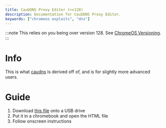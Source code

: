 ```yaml
---
title: CaubDNS Proxy Editor (>v128)
description: Documentation for CaubDNS Proxy Editor.
keywords: ["chromeos exploits", "dns"]
---
```


:::note
This relies on you being over version 128. See [ChromeOS Versioning](/kajigs/crosver).
:::

# Info

This is what [caudns](/kajigs/caudns) is derived off of, and is for slightly more advanced users.

# Guide

1. Download [this file](/assets/caubdns_editor.html) onto a USB drive
2. Put it in a chromebook and open the HTML file
3. Follow onscreen instructions
